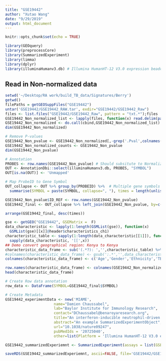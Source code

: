 ```yaml
---
title: "GSE19442"
author: "Xutao Wang"
date: "9/29/2019"
output: html_document
---
```


```r
knitr::opts_chunk$set(echo = TRUE)
```

```r
library(GEOquery)
library(preprocessCore)
library(SummarizedExperiment)
library(limma)
library(dplyr)
library(illuminaHumanv3.db) # Illumina HumanHT-12 V3.0 expression beadchip
```

## Read in Non-normalized data
```r
setwd('~/Desktop/RA work/build_TB_data/Signatures/Berry')
getwd()
filePaths = getGEOSuppFiles("GSE19442")
untar('GSE19442/GSE19442_RAW.tar', exdir="GSE19442/GSE19442_Raw")
files <- list.files("GSE19442/GSE19442_Raw", pattern = "txt.*");files
GSE19442_Non_normalized_list <- lapply(files, function(x) read.delim(paste0('GSE19442/GSE19442_Raw/',x), row.names=1, header=TRUE, col.names = c(gsub('_.*','',x),paste0(gsub('_.*','',x),'.Pval'))))
GSE19442_Non_normalized <- do.call(cbind,GSE19442_Non_normalized_list)
dim(GSE19442_Non_normalized)
```

```r
# Remove P-values
GSE19442_Non_pvalue <- GSE19442_Non_normalized[,-grep('.Pval',colnames(GSE19442_Non_normalized))]
GSE19442_Non_normalized_counts <- GSE19442_Non_pvalue
dim(GSE19442_Non_pvalue)
```

```r
# Annotation
PROBES <- row.names(GSE19442_Non_pvalue) # Should subsitute to Normalized file???
OUT <- AnnotationDbi::select(illuminaHumanv3.db, PROBES, "SYMBOL")
OUT[is.na(OUT)] <- 'Unmapped'

# Map ProbeID to Gene Symbol 
OUT_collapse <- OUT %>% group_by(PROBEID) %>%  # Multiple gene symbols map to the same ProbeID
  summarise(SYMBOL = paste(SYMBOL, collapse=", "), times = length(unlist(strsplit(SYMBOL, ",")))) 

GSE19442_Non_pvalue$ID_REF <- row.names(GSE19442_Non_pvalue)
GSE19442_final <- OUT_collapse %>% left_join(GSE19442_Non_pvalue, by=c("PROBEID" = 'ID_REF')) %>% as_tibble()

arrange(GSE19442_final, desc(times))
```

```r
gse <- getGEO("GSE19442", GSEMatrix =  F)
data_characteristic <- lapply(1:length(GSMList(gse)), function(x)  
  GSMList(gse)[[x]]@header$characteristics_ch1)
characteristic_table <- sapply(1:length(data_characteristic[[1]]), function(x) 
  sapply(data_characteristic, '[[',x)) 
## Demo convert geographical region: Kenya to Kenya
characteristic_data_frame <- sub('(.*?): ','',characteristic_table) %>% DataFrame()
#colnames(characteristic_data_frame) <- gsub(':.*','',data_characteristic[[1]])
colnames(characteristic_data_frame) <- c('Age','Gender','Ethnicity','TBStatus','GeographicalRegion','BcgVaccinated','BirthRegion','TST', 'SputumSmearStatus','sputum_culture')

row.names(characteristic_data_frame) <- colnames(GSE19442_Non_normalized_counts)
head(characteristic_data_frame)
```


```r
# Create Row data annotation
row_data <- DataFrame(SYMBOL=GSE19442_final$SYMBOL)

# Create Metadata
GSE19442_experimentData <- new('MIAME',
                      name="Damien Chaussabel",
                      lab="Baylor Institute for Immunology Research",
                      contact="DChaussabel@benaroyaresearch.org",
                      title="An interferon-inducible neutrophil-driven blood transcriptional signature in human tuberculosis",
                      abstract="An example SummarizedExperimentObject",
                      url="10.1038/nature09247",
                      pubMedIds = '20725040',
                      other=list(Platform = 'Illumina HumanHT-12 V3.0 expression beadchip'))

GSE19442_summarizedExperiemnt <- SummarizedExperiment(assays = list(GSEGSE19442_Non_normalized_counts= as.matrix(GSE19442_Non_normalized_counts)), colData = characteristic_data_frame, rowData = row_data, metadata = list(GSE19442_experimentData)); GSE19442_summarizedExperiemnt

```

```r
saveRDS(GSE19442_summarizedExperiemnt, ascii=FALSE, file='GSE19442/GSE19442_summarizedExperiemnt.RDS')
```
